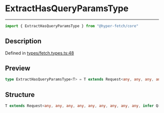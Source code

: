 

# ExtractHasQueryParamsType

<div class="api-docs__separator" data-reactroot="">

---

</div><div class="api-docs__import" data-reactroot="">

```ts
import { ExtractHasQueryParamsType } from "@hyper-fetch/core"
```

</div><div class="api-docs__section">

## Description

</div><div class="api-docs__description"><span class="api-docs__do-not-parse">



</span></div><p class="api-docs__definition">

Defined in [types/fetch.types.ts:48](https://github.com/BetterTyped/hyper-fetch/blob/c44d728f/packages/core/src/types/fetch.types.ts#L48)

</p><div class="api-docs__section">

## Preview

</div><div class="api-docs__preview type single">

```ts
type ExtractHasQueryParamsType<T> = T extends Request<any, any, any, any, any, any, any, any, any, infer  Q> ? Q : never;
```

</div><div class="api-docs__section">

## Structure

</div><div class="api-docs__returns">

```ts
T extends Request<any, any, any, any, any, any, any, any, any, infer Q> ? Q : never
```

</div>